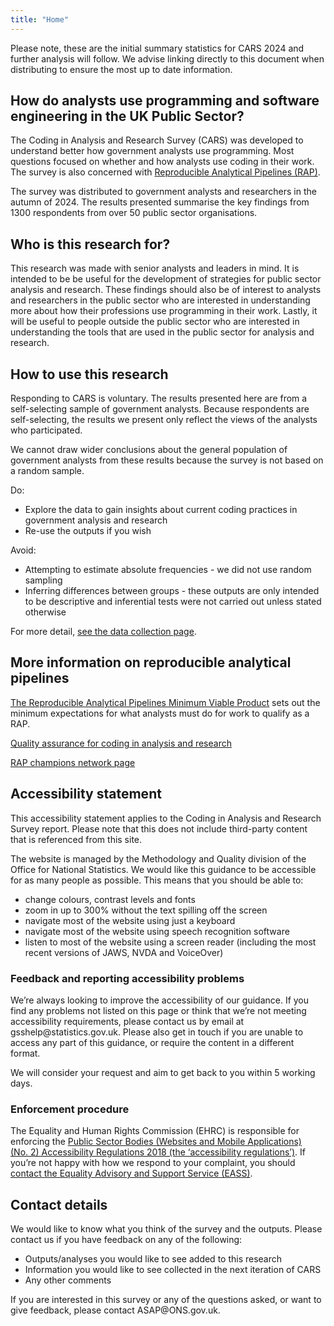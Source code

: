 ```yaml
---
title: "Home"
---
```

:::{.callout-note}
Please note, these are the initial summary statistics for CARS 2024 and further analysis will follow. 
We advise linking directly to this document when distributing to ensure the most up to date information.
:::

## How do analysts use programming and software engineering in the UK Public Sector?

The Coding in Analysis and Research Survey (CARS) was developed to understand better how government analysts use programming. Most questions focused on whether and how analysts use coding in their work. The survey is also concerned with [Reproducible Analytical Pipelines (RAP)](#rap). 

The survey was distributed to government analysts and researchers in the autumn of 2024. The results presented summarise the key findings from 1300 respondents from over 50 public sector organisations.


## Who is this research for?


This research was made with senior analysts and leaders in mind. It is intended to be be useful for the development of strategies for public sector analysis and research. These findings should also be of interest to analysts and researchers in the public sector who are interested in understanding more about how their professions use programming in their work. Lastly, it will be useful to people outside the public sector who are interested in understanding the tools that are used in the public sector for analysis and research.

## How to use this research


Responding to CARS is voluntary. The results presented here are from a self-selecting sample of government analysts. Because respondents are self-selecting, the results we present only reflect the views of the analysts who participated.

We cannot draw wider conclusions about the general population of government analysts from these results because the survey is not based on a random sample.
 
Do:

* Explore the data to gain insights about current coding practices in government analysis and research
* Re-use the outputs if you wish

Avoid:

* Attempting to estimate absolute frequencies - we did not use random sampling
* Inferring differences between groups - these outputs are only intended to be descriptive and inferential tests were not carried out unless stated otherwise

For more detail, [see the data collection page](data_collection.qmd). 

## More information on reproducible analytical pipelines {#rap}

[The Reproducible Analytical Pipelines Minimum Viable Product](https://github.com/best-practice-and-impact/rap_mvp_maturity_guidance/blob/master/Reproducible-Analytical-Pipelines-MVP.md) sets out the minimum expectations for what analysts must do for work to qualify as a RAP.

[Quality assurance for coding in analysis and research](https://best-practice-and-impact.github.io/qa-of-code-guidance/)

[RAP champions network page](https://analysisfunction.civilservice.gov.uk/support/reproducible-analytical-pipelines/reproducible-analytical-pipeline-rap-champions/)


## Accessibility statement

This accessibility statement applies to the Coding in Analysis and Research Survey report. Please note that this does not include third-party content that is referenced from this site.

The website is managed by the Methodology and Quality division of the Office for National Statistics. We would like this guidance to be accessible for as many people as possible. This means that you should be able to:

* change colours, contrast levels and fonts
* zoom in up to 300% without the text spilling off the screen
* navigate most of the website using just a keyboard
* navigate most of the website using speech recognition software
* listen to most of the website using a screen reader (including the most recent versions of JAWS, NVDA and VoiceOver)

### Feedback and reporting accessibility problems

We’re always looking to improve the accessibility of our guidance. If you find any problems not listed on this page or think that we’re not meeting accessibility requirements, please contact us by email at gsshelp@statistics.gov.uk. Please also get in touch if you are unable to access any part of this guidance, or require the content in a different format.

We will consider your request and aim to get back to you within 5 working days.

### Enforcement procedure

The Equality and Human Rights Commission (EHRC) is responsible for enforcing the [Public Sector Bodies (Websites and Mobile Applications) (No. 2) Accessibility Regulations 2018 (the ‘accessibility regulations’)](https://www.legislation.gov.uk/uksi/2018/952/made). If you’re not happy with how we respond to your complaint, you should [contact the Equality Advisory and Support Service (EASS)](https://www.equalityadvisoryservice.com/).

## Contact details

We would like to know what you think of the survey and the outputs. Please contact us if you have feedback on any of the following:

* Outputs/analyses you would like to see added to this research
* Information you would like to see collected in the next iteration of CARS
* Any other comments

If you are interested in this survey or any of the questions asked, or want to give feedback, please contact ASAP@ONS.gov.uk.

